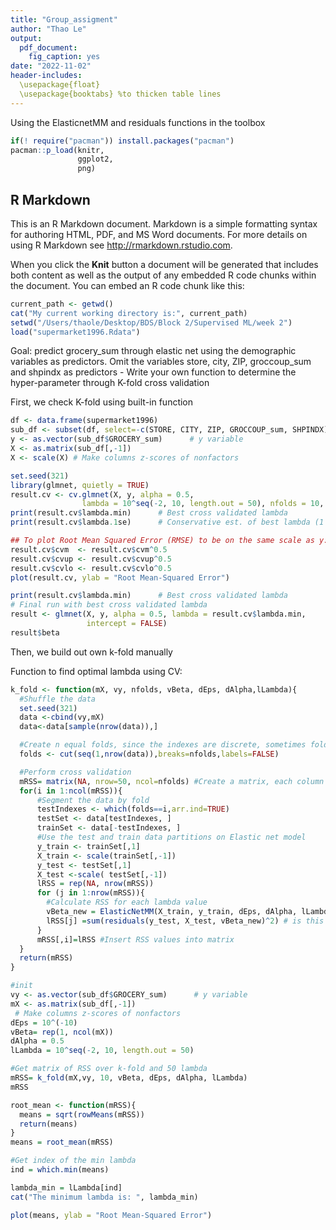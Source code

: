 ```yaml
---
title: "Group_assigment"
author: "Thao Le"
output:
  pdf_document:
    fig_caption: yes
date: "2022-11-02"
header-includes:
  \usepackage{float}
  \usepackage{booktabs} %to thicken table lines
---
```


Using the ElasticnetMM and residuals functions in the toolbox
```r
if(! require("pacman")) install.packages("pacman")
pacman::p_load(knitr,
               ggplot2,
               png)
```

## R Markdown

This is an R Markdown document. Markdown is a simple formatting syntax for authoring HTML, PDF, and MS Word documents. For more details on using R Markdown see <http://rmarkdown.rstudio.com>.

When you click the **Knit** button a document will be generated that includes both content as well as the output of any embedded R code chunks within the document. You can embed an R code chunk like this:


```r
current_path <- getwd()
cat("My current working directory is:", current_path)
setwd("/Users/thaole/Desktop/BDS/Block 2/Supervised ML/week 2")
load("supermarket1996.Rdata")
```

Goal: predict grocery_sum through elastic net using the demographic variables as predictors. Omit the variables store, city, ZIP, groccoup_sum and shpindx as predictors
- Write your own function to determine the hyper-parameter through K-fold cross validation

First, we check K-fold using built-in function
```r
df <- data.frame(supermarket1996)
sub_df <- subset(df, select=-c(STORE, CITY, ZIP, GROCCOUP_sum, SHPINDX))
y <- as.vector(sub_df$GROCERY_sum)      # y variable
X <- as.matrix(sub_df[,-1])
X <- scale(X) # Make columns z-scores of nonfactors

set.seed(321)
library(glmnet, quietly = TRUE)
result.cv <- cv.glmnet(X, y, alpha = 0.5, 
                lambda = 10^seq(-2, 10, length.out = 50), nfolds = 10, standardize = TRUE)  
print(result.cv$lambda.min)      # Best cross validated lambda
print(result.cv$lambda.1se)      # Conservative est. of best lambda (1 stdev)

## To plot Root Mean Squared Error (RMSE) to be on the same scale as y:
result.cv$cvm  <- result.cv$cvm^0.5
result.cv$cvup <- result.cv$cvup^0.5
result.cv$cvlo <- result.cv$cvlo^0.5
plot(result.cv, ylab = "Root Mean-Squared Error") 

print(result.cv$lambda.min)      # Best cross validated lambda
# Final run with best cross validated lambda
result <- glmnet(X, y, alpha = 0.5, lambda = result.cv$lambda.min,
                 intercept = FALSE)  
result$beta
```

Then, we build out own k-fold manually

Function to find optimal lambda using CV:
```r

k_fold <- function(mX, vy, nfolds, vBeta, dEps, dAlpha,lLambda){
  #Shuffle the data
  set.seed(321)
  data <-cbind(vy,mX)
  data<-data[sample(nrow(data)),]

  #Create n equal folds, since the indexes are discrete, sometimes fold length differs by 1 observation
  folds <- cut(seq(1,nrow(data)),breaks=nfolds,labels=FALSE)

  #Perform cross validation
  mRSS= matrix(NA, nrow=50, ncol=nfolds) #Create a matrix, each column is the RSS for each test set of the folds
  for(i in 1:ncol(mRSS)){
      #Segment the data by fold 
      testIndexes <- which(folds==i,arr.ind=TRUE)
      testSet <- data[testIndexes, ]
      trainSet <- data[-testIndexes, ]
      #Use the test and train data partitions on Elastic net model
      y_train <- trainSet[,1]
      X_train <- scale(trainSet[,-1])
      y_test <- testSet[,1]
      X_test <-scale( testSet[,-1])
      lRSS = rep(NA, nrow(mRSS))
      for (j in 1:nrow(mRSS)){
        #Calculate RSS for each lambda value
        vBeta_new = ElasticNetMM(X_train, y_train, dEps, dAlpha, lLambda[j]) 
        lRSS[j] =sum(residuals(y_test, X_test, vBeta_new)^2) # is this fine?
      }
      mRSS[,i]=lRSS #Insert RSS values into matrix
  }
  return(mRSS)
}
```

```r

#init
vy <- as.vector(sub_df$GROCERY_sum)      # y variable
mX <- as.matrix(sub_df[,-1])
 # Make columns z-scores of nonfactors
dEps = 10^(-10)
vBeta= rep(1, ncol(mX))
dAlpha = 0.5
lLambda = 10^seq(-2, 10, length.out = 50)

#Get matrix of RSS over k-fold and 50 lambda
mRSS= k_fold(mX,vy, 10, vBeta, dEps, dAlpha, lLambda)
mRSS

root_mean <- function(mRSS){
  means = sqrt(rowMeans(mRSS))
  return(means)
}
means = root_mean(mRSS)

#Get index of the min lambda
ind = which.min(means)

lambda_min = lLambda[ind]
cat("The minimum lambda is: ", lambda_min)

plot(means, ylab = "Root Mean-Squared Error")
```

